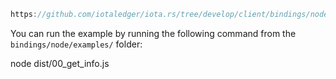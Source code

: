 ```ts reference
https://github.com/iotaledger/iota.rs/tree/develop/client/bindings/nodejs/examples/00_get_info.ts
```

You can run the example by running the following command from the `bindings/node/examples/` folder:

<CodeBlock className="language-bash">
    node dist/00_get_info.js
</CodeBlock>
